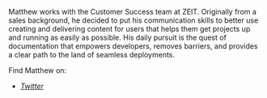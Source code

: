 Matthew works with the Customer Success team at ZEIT. Originally from a sales background, he decided to put his
communication skills to better use creating and delivering content for users that helps them get projects up and
running as easily as possible. His daily pursuit is the quest of documentation that empowers developers,
removes barriers, and provides a clear path to the land of seamless deployments.

Find Matthew on:

- *[Twitter](https://twitter.com/msweeneydev)*
